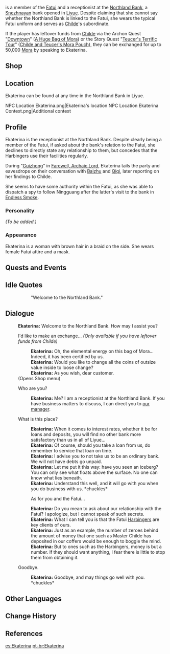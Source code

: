 {{Meta
<!-- REMOVE THIS TEMPLATE AFTER ADDING MISSING INFO -->
|missing_NPC_profile  = yes
}}
{{Character Infobox
|image            = NPC Ekaterina.png
|affiliation      = Fatui
|affiliation2     = Northland Bank
|region           = Liyue
|region2          = Snezhnaya
|type             = NPC
|title            = Receptionist, Northland Bank
|voiceEN          = {{w|Erika Harlacher}}<ref>YouTube: [https://youtu.be/ZDjZnRmlmjM EN VA Self Announcement]</ref>
|voiceCN          = 
|voiceJP          = [http://amuleto.jp/talents/iizumimomone.html Momone Iizumi ({{ja|飯泉 桃音}})]<ref>Amuleto: [http://amuleto.jp/talents/iizumimomone.html JP VA's Profile]</ref>
|voiceKR          = 
}}
{{Lang|'''Ekaterina'''|ru=Екатерина|ru_rm=Yekaterina}} is a member of the [[Fatui]] and a receptionist at the [[Northland Bank]], a [[Snezhnaya]]n bank opened in [[Liyue]]. Despite claiming that she cannot say whether the Northland Bank is linked to the Fatui, she wears the typical Fatui uniform and serves as [[Childe]]'s subordinate.

If the player has leftover funds from [[Childe]] via the Archon Quest "[[Downtown]]" ([[A Huge Bag of Mora]]) or the Story Quest "[[Teucer's Terrific Tour]]" ([[Childe and Teucer's Mora Pouch]]), they can be exchanged for up to 50,000 [[Mora]] by speaking to Ekaterina.

==Shop==
{{Shop/Header|currency=A Huge Bag of Mora|total=1|vendor=Ekaterina}}
{{Shop|Mora|1|50,000|total=1|x=1}}
{{Shop/Footer|total=50,000}}

==Location==
Ekaterina can be found at any time in the Northland Bank in Liyue.
<gallery>
NPC Location Ekaterina.png|Ekaterina's location
NPC Location Ekaterina Context.png|Additional context
</gallery>

==Profile==
Ekaterina is the receptionist at the Northland Bank. Despite clearly being a member of the Fatui, if asked about the bank's relation to the Fatui, she declines to directly state any relationship to them, but concedes that the Harbingers use their facilities regularly.

During "[[Guizhong (Archon Quest)|Guizhong]]" in [[Farewell, Archaic Lord]], Ekaterina tails the party and eavesdrops on their conversation with [[Baizhu]] and [[Qiqi]], later reporting on her findings to Childe.

She seems to have some authority within the Fatui, as she was able to dispatch a spy to follow Ningguang after the latter's visit to the bank in [[Endless Smoke]].

===Personality===
''(To be added.)''

===Appearance===
Ekaterina is a woman with brown hair in a braid on the side. She wears female Fatui attire and a mask.

==Quests and Events==
{{Quests and Events}}

==Idle Quotes==
{{Dialogue start}}
:: {{A|VO Ekaterina 01.ogg}} "Welcome to the Northland Bank."
{{Dialogue end}}

==Dialogue==
{{Dialogue start}}
:'''Ekaterina:''' Welcome to the Northland Bank. How may I assist you?
:{{DIcon|Shop}} I'd like to make an exchange... ''(Only available if you have leftover funds from Childe)''
::'''Ekaterina:''' Oh, the elemental energy on this bag of Mora... Indeed, it has been certified by us.
::'''Ekaterina:''' Would you like to change all the coins of outsize value inside to loose change?
::'''Ekaterina:''' As you wish, dear customer.
:;(Opens Shop menu)
:{{DIcon}} Who are you?
::'''Ekaterina:''' Me? I am a receptionist at the Northland Bank. If you have business matters to discuss, I can direct you to [[Andrei|our manager]].
:{{DIcon}} What is this place?
::'''Ekaterina:''' When it comes to interest rates, whether it be for loans and deposits, you will find no other bank more satisfactory than us in all of Liyue...
::'''Ekaterina:''' Of course, should you take a loan from us, do remember to service that loan on time.
::'''Ekaterina:''' I advise you to not take us to be an ordinary bank. We will not have debts go unpaid.
::'''Ekaterina:''' Let me put it this way: have you seen an iceberg? You can only see what floats above the surface. No one can know what lies beneath.
::'''Ekaterina:''' Understand this well, and it will go with you when you do business with us. *chuckles*
::{{DIcon}} As for you and the Fatui...
::'''Ekaterina:''' Do you mean to ask about our relationship with the Fatui? I apologize, but I cannot speak of such secrets.
::'''Ekaterina:''' What I can tell you is that the Fatui [[Harbinger]]s are key clients of ours.
::'''Ekaterina:''' Just as an example, the number of zeroes behind the amount of money that one such as Master Childe has deposited in our coffers would be enough to boggle the mind.
::'''Ekaterina:''' But to ones such as the Harbingers, money is but a number. If they should want anything, I fear there is little to stop them from obtaining it.
:{{DIcon}} Goodbye.
::'''Ekaterina:''' Goodbye, and may things go well with you. *chuckles*
{{Dialogue end}}

==Other Languages==
{{Other Languages
|default_hidden = 1
|en      = Ekaterina
|zhs     = 叶卡捷琳娜
|zhs_rm  = Yèkǎjiélínnà
|zht     = 葉卡捷琳娜
|zht_rm  = Yèkǎjiélínnà
|ja      = エカテリーナ
|ja_rm   = Ekateriina
|ko      = 예카테리나
|ko_rm   = Yekaterina
|es      = Ekaterina
|fr      = Ekaterina
|ru      = Екатерина
|th      = Ekaterina
|vi      = Ekaterina
|de      = Ekaterina
|id      = Ekaterina
|pt      = Ekaterina
|tr      = Ekaterina
|it      = Ekaterina
}}

==Change History==
{{Change History|1.0}}

==References==
{{Reflist}}

[[es:Ekaterina]]
[[pt-br:Ekaterina]]